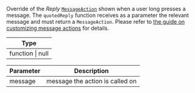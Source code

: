 Override of the _Reply_ [`MessageAction`](/reactnative/object-types/message-action) shown when a user long presses a message.
The `quotedReply` function receives as a parameter the relevant message and must return a `MessageAction`.
Please refer to [the guide on customizing message actions](../../../../ui-cookbook/custom-message-actions) for details.

| Type             |
| ---------------- |
| function \| null |

| Parameter | Description                     |
| --------- | ------------------------------- |
| message   | message the action is called on |
